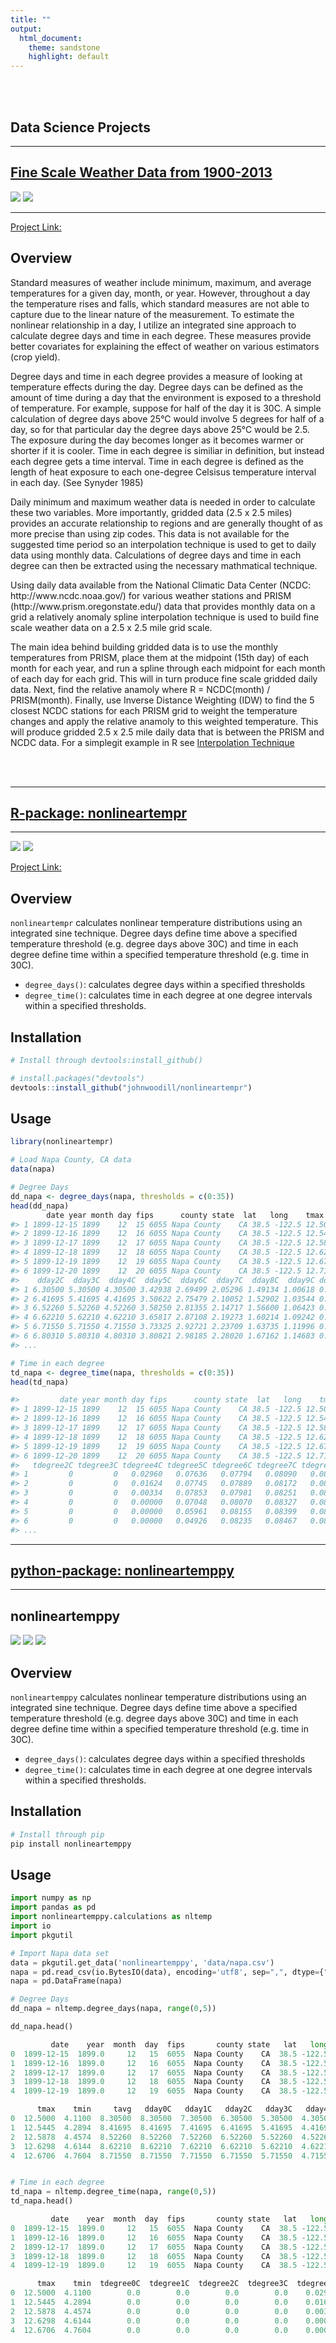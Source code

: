 ```yaml
---
title: ""
output:
  html_document:
    theme: sandstone
    highlight: default
---
```


<br>
<br>



Data Science Projects
----------------------

*********

## **[Fine Scale Weather Data from 1900-2013](https://github.com/johnwoodill/Fine-Scale-Weather-Interpolation)**

<!-- ![](https://img.shields.io/build/passing.png?color=brightgreen) -->
![](https://img.shields.io/R/v3.2.3.png?color=red)
![](https://img.shields.io/license/MIT.png?color=blue)

*********

[Project Link:](https://github.com/johnwoodill/Fine-Scale-Weather-Interpolation)

Overview
--------
Standard measures of weather include minimum, maximum, and average temperatures for a given day, month, or year. However, throughout a day the temperature rises and falls, which standard measures are not able to capture due to the linear nature of the measurement. To estimate the nonlinear relationship in a day, I utilize an integrated sine approach to calculate degree days and time in each degree. These measures provide better covariates for explaining the effect of weather on various estimators (crop yield).

Degree days and time in each degree provides a measure of looking at temperature effects during the day. Degree days can be defined as the amount of time during a day that the environment is exposed to a threshold of temperature. For example, suppose for half of the day it is 30C. A simple calculation of degree days above 25°C would involve 5 degrees for half of a day, so for that particular day the degree days above 25°C would be 2.5. The exposure during the day becomes longer as it becomes warmer or shorter if it is cooler. Time in each degree is similiar in definition, but instead each degree gets a time interval. Time in each degree is defined as the length of heat exposure to each one-degree Celsisus temperature interval in each day. (See Synyder 1985)

Daily minimum and maximum weather data is needed in order to calculate these two variables. More importantly, gridded data (2.5 x 2.5 miles) provides an accurate relationship to regions and are generally thought of as more precise than using zip codes. This data is not available for the suggested time period so an interpolation technique is used to get to daily data using monthly data. Calculations of degree days and time in each degree can then be extracted using the necessary mathmatical technique.

Using daily data available from the National Climatic Data Center (NCDC: http://www.ncdc.noaa.gov/) for various weather stations and PRISM (http://www.prism.oregonstate.edu/) data that provides monthly data on a grid a relatively anomaly spline interpolation technique is used to build fine scale weather data on a 2.5 x 2.5 mile grid scale.

The main idea behind building gridded data is to use the monthly temperatures from PRISM, place them at the midpoint (15th day) of each month for each year, and run a spline through each midpoint for each month of each day for each grid. This will in turn produce fine scale gridded daily data. Next, find the relative anamoly where R = NCDC(month) / PRISM(month). Finally, use Inverse Distance Weighting (IDW) to find the 5 closest NCDC stations for each PRISM grid to weight the temperature changes and apply the relative anamoly to this weighted temperature. This will produce gridded 2.5 x 2.5 mile daily data that is between the PRISM and NCDC data. For a simplegit example in R see [Interpolation Technique](https://github.com/johnwoodill/Fine-Scale-Weather-Interpolation/raw/master/Documentation/interpolation_technique.pdf)


<br>
<br>

*********

## **[R-package: nonlineartempr](https://github.com/johnwoodill/nonlineartempr)**

*********

<!-- ![](https://img.shields.io/build/passing.png?color=brightgreen) -->
![](https://img.shields.io/R/v3.4.3.png?color=red)
![](https://img.shields.io/license/MIT.png?color=blue)

[Project Link:](https://github.com/johnwoodill/nonlineartempr)

Overview
--------
`nonlineartempr` calculates nonlinear temperature distributions using an integrated sine technique. Degree days define time above a specified temperature threshold (e.g. degree days above 30C) and time in each degree define time within a specified temperature threshold (e.g. time in 30C).

-   `degree_days()`: calculates degree days within a specified thresholds
-   `degree_time()`: calculates time in each degree at one degree intervals within a specified thresholds.

Installation
------------

``` r
# Install through devtools:install_github()

# install.packages("devtools")
devtools::install_github("johnwoodill/nonlineartempr")
```

Usage
-----

``` r
library(nonlineartempr)

# Load Napa County, CA data
data(napa)

# Degree Days
dd_napa <- degree_days(napa, thresholds = c(0:35))
head(dd_napa)
        date year month day fips      county state  lat   long    tmax   tmin    tavg  dday0C  dday1C
#> 1 1899-12-15 1899    12  15 6055 Napa County    CA 38.5 -122.5 12.5000 4.1100 8.30500 8.30500 7.30500
#> 2 1899-12-16 1899    12  16 6055 Napa County    CA 38.5 -122.5 12.5445 4.2894 8.41695 8.41695 7.41695
#> 3 1899-12-17 1899    12  17 6055 Napa County    CA 38.5 -122.5 12.5878 4.4574 8.52260 8.52260 7.52260
#> 4 1899-12-18 1899    12  18 6055 Napa County    CA 38.5 -122.5 12.6298 4.6144 8.62210 8.62210 7.62210
#> 5 1899-12-19 1899    12  19 6055 Napa County    CA 38.5 -122.5 12.6706 4.7604 8.71550 8.71550 7.71550
#> 6 1899-12-20 1899    12  20 6055 Napa County    CA 38.5 -122.5 12.7103 4.8959 8.80310 8.80310 7.80310
#>    dday2C  dday3C  dday4C  dday5C  dday6C  dday7C  dday8C  dday9C dday10C dday11C dday12C dday13C
#> 1 6.30500 5.30500 4.30500 3.42938 2.69499 2.05296 1.49134 1.00618 0.59837 0.27430 0.05212       0
#> 2 6.41695 5.41695 4.41695 3.50622 2.75479 2.10052 1.52902 1.03544 0.62019 0.28919 0.05975       0
#> 3 6.52260 5.52260 4.52260 3.58250 2.81355 2.14717 1.56600 1.06423 0.64173 0.30402 0.06757       0
#> 4 6.62210 5.62210 4.62210 3.65817 2.87108 2.19273 1.60214 1.09242 0.66291 0.31871 0.07553       0
#> 5 6.71550 5.71550 4.71550 3.73325 2.92721 2.23709 1.63735 1.11996 0.68369 0.33324 0.08359       0
#> 6 6.80310 5.80310 4.80310 3.80821 2.98185 2.28020 1.67162 1.14683 0.70407 0.34760 0.09174       0
#> ...

# Time in each degree
td_napa <- degree_time(napa, thresholds = c(0:35))
head(td_napa)

#>         date year month day fips      county state  lat   long    tmax   tmin tdegree0C tdegree1C
#> 1 1899-12-15 1899    12  15 6055 Napa County    CA 38.5 -122.5 12.5000 4.1100         0         0
#> 2 1899-12-16 1899    12  16 6055 Napa County    CA 38.5 -122.5 12.5445 4.2894         0         0
#> 3 1899-12-17 1899    12  17 6055 Napa County    CA 38.5 -122.5 12.5878 4.4574         0         0
#> 4 1899-12-18 1899    12  18 6055 Napa County    CA 38.5 -122.5 12.6298 4.6144         0         0
#> 5 1899-12-19 1899    12  19 6055 Napa County    CA 38.5 -122.5 12.6706 4.7604         0         0
#> 6 1899-12-20 1899    12  20 6055 Napa County    CA 38.5 -122.5 12.7103 4.8959         0         0
#>   tdegree2C tdegree3C tdegree4C tdegree5C tdegree6C tdegree7C tdegree8C tdegree9C tdegree10C tdegree11C
#> 1         0         0   0.02960   0.07636   0.07794   0.08090   0.08576   0.09359    0.10704    0.13481
#> 2         0         0   0.01624   0.07745   0.07889   0.08172   0.08645   0.09412    0.10727    0.13413
#> 3         0         0   0.00334   0.07853   0.07981   0.08251   0.08711   0.09462    0.10749    0.13350
#> 4         0         0   0.00000   0.07048   0.08070   0.08327   0.08774   0.09509    0.10769    0.13292
#> 5         0         0   0.00000   0.05961   0.08155   0.08399   0.08833   0.09553    0.10786    0.13237
#> 6         0         0   0.00000   0.04926   0.08235   0.08467   0.08888   0.09593    0.10801    0.13183
#> ...

```
*********

## **[python-package: nonlineartemppy](https://github.com/johnwoodill/nonlineartemppy)**

*********

## nonlineartemppy


<!-- ![](https://img.shields.io/build/passing.png?color=brightgreen) -->
![](https://img.shields.io/pypi/v0.101.png?color=brightgreen)
![](https://img.shields.io/python/v3.6.png?color=blue)
![](https://img.shields.io/license/MIT.png?color=blue)


Overview
--------
`nonlineartemppy` calculates nonlinear temperature distributions using an integrated sine technique. Degree days define time above a specified temperature threshold (e.g. degree days above 30C) and time in each degree define time within a specified temperature threshold (e.g. time in 30C).

-   `degree_days()`: calculates degree days within a specified thresholds
-   `degree_time()`: calculates time in each degree at one degree intervals within a specified thresholds.

Installation
------------

``` python
# Install through pip
pip install nonlineartemppy
```

Usage
-----

``` python
import numpy as np
import pandas as pd
import nonlineartemppy.calculations as nltemp
import io
import pkgutil

# Import Napa data set
data = pkgutil.get_data('nonlineartemppy', 'data/napa.csv')
napa = pd.read_csv(io.BytesIO(data), encoding='utf8', sep=",", dtype={"switch": np.int8})
napa = pd.DataFrame(napa)

# Degree Days
dd_napa = nltemp.degree_days(napa, range(0,5))

dd_napa.head()

         date    year  month  day  fips       county state   lat   long  \
0  1899-12-15  1899.0     12   15  6055  Napa County    CA  38.5 -122.5   
1  1899-12-16  1899.0     12   16  6055  Napa County    CA  38.5 -122.5   
2  1899-12-17  1899.0     12   17  6055  Napa County    CA  38.5 -122.5   
3  1899-12-18  1899.0     12   18  6055  Napa County    CA  38.5 -122.5   
4  1899-12-19  1899.0     12   19  6055  Napa County    CA  38.5 -122.5   

      tmax    tmin     tavg   dday0C   dday1C   dday2C   dday3C   dday4C  
0  12.5000  4.1100  8.30500  8.30500  7.30500  6.30500  5.30500  4.30500  
1  12.5445  4.2894  8.41695  8.41695  7.41695  6.41695  5.41695  4.41695  
2  12.5878  4.4574  8.52260  8.52260  7.52260  6.52260  5.52260  4.52260  
3  12.6298  4.6144  8.62210  8.62210  7.62210  6.62210  5.62210  4.62210  
4  12.6706  4.7604  8.71550  8.71550  7.71550  6.71550  5.71550  4.71550  


# Time in each degree
td_napa = nltemp.degree_time(napa, range(0,5))
td_napa.head()

         date    year  month  day  fips       county state   lat   long  \
0  1899-12-15  1899.0     12   15  6055  Napa County    CA  38.5 -122.5   
1  1899-12-16  1899.0     12   16  6055  Napa County    CA  38.5 -122.5   
2  1899-12-17  1899.0     12   17  6055  Napa County    CA  38.5 -122.5   
3  1899-12-18  1899.0     12   18  6055  Napa County    CA  38.5 -122.5   
4  1899-12-19  1899.0     12   19  6055  Napa County    CA  38.5 -122.5   

      tmax    tmin  tdegree0C  tdegree1C  tdegree2C  tdegree3C  tdegree4C  
0  12.5000  4.1100        0.0        0.0        0.0        0.0    0.02960  
1  12.5445  4.2894        0.0        0.0        0.0        0.0    0.01624  
2  12.5878  4.4574        0.0        0.0        0.0        0.0    0.00334  
3  12.6298  4.6144        0.0        0.0        0.0        0.0    0.00000  
4  12.6706  4.7604        0.0        0.0        0.0        0.0    0.00000 

```

<script>
  (function(i,s,o,g,r,a,m){i['GoogleAnalyticsObject']=r;i[r]=i[r]||function(){
  (i[r].q=i[r].q||[]).push(arguments)},i[r].l=1*new Date();a=s.createElement(o),
  m=s.getElementsByTagName(o)[0];a.async=1;a.src=g;m.parentNode.insertBefore(a,m)
  })(window,document,'script','https://www.google-analytics.com/analytics.js','ga');

  ga('create', 'UA-61017136-2', 'auto');
  ga('send', 'pageview');

</script>


